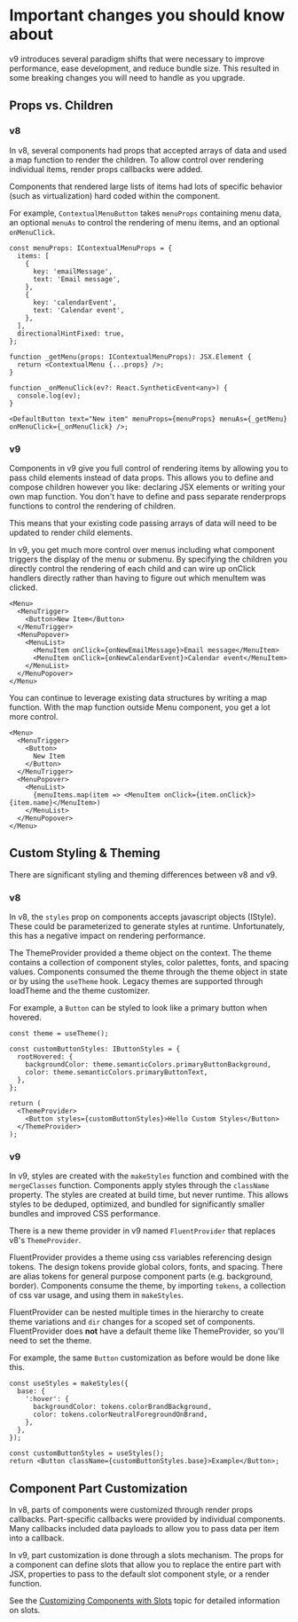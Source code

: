 
<Meta title="Concepts/Upgrading/from v8/Important changes" />

# Important changes you should know about

v9 introduces several paradigm shifts that were necessary to improve performance, ease development, and reduce bundle size.
This resulted in some breaking changes you will need to handle as you upgrade.

## Props vs. Children

### v8

In v8, several components had props that accepted arrays of data and used a map function to render the children.
To allow control over rendering individual items, render props callbacks were added.

Components that rendered large lists of items had lots of specific behavior (such as virtualization) hard coded within the component.

For example, `ContextualMenuButton` takes `menuProps` containing menu data,
an optional `menuAs` to control the rendering of menu items,
and an optional `onMenuClick`.

```tsx
const menuProps: IContextualMenuProps = {
  items: [
    {
      key: 'emailMessage',
      text: 'Email message',
    },
    {
      key: 'calendarEvent',
      text: 'Calendar event',
    },
  ],
  directionalHintFixed: true,
};

function _getMenu(props: IContextualMenuProps): JSX.Element {
  return <ContextualMenu {...props} />;
}

function _onMenuClick(ev?: React.SyntheticEvent<any>) {
  console.log(ev);
}

<DefaultButton text="New item" menuProps={menuProps} menuAs={_getMenu} onMenuClick={_onMenuClick} />;
```

### v9

Components in v9 give you full control of rendering items by allowing you to pass child elements instead of data props.
This allows you to define and compose children however you like: declaring JSX elements or writing your own map function.
You don't have to define and pass separate renderprops functions to control the rendering of children.

This means that your existing code passing arrays of data will need to be updated to render child elements.

In v9, you get much more control over menus including what component triggers the display of the menu or submenu.
By specifying the children you directly control the rendering of each child and can wire up onClick handlers directly
rather than having to figure out which menuItem was clicked.

```tsx
<Menu>
  <MenuTrigger>
    <Button>New Item</Button>
  </MenuTrigger>
  <MenuPopover>
    <MenuList>
      <MenuItem onClick={onNewEmailMessage}>Email message</MenuItem>
      <MenuItem onClick={onNewCalendarEvent}>Calendar event</MenuItem>
    </MenuList>
  </MenuPopover>
</Menu>
```

You can continue to leverage existing data structures by writing a map function.
With the map function outside Menu component, you get a lot more control.

```tsx
<Menu>
  <MenuTrigger>
    <Button>
      New Item
    </Button>
  </MenuTrigger>
  <MenuPopover>
    <MenuList>
      {menuItems.map(item => <MenuItem onClick={item.onClick}>{item.name}</MenuItem>)
    </MenuList>
  </MenuPopover>
</Menu>
```

## Custom Styling & Theming

There are significant styling and theming differences between v8 and v9.

### v8

In v8, the `styles` prop on components accepts javascript objects (IStyle).
These could be parameterized to generate styles at runtime.
Unfortunately, this has a negative impact on rendering performance.

The ThemeProvider provided a theme object on the context.
The theme contains a collection of component styles, color palettes, fonts, and spacing values.
Components consumed the theme through the theme object in state or by using the `useTheme` hook.
Legacy themes are supported through loadTheme and the theme customizer.

For example, a `Button` can be styled to look like a primary button when hovered.

```tsx
const theme = useTheme();

const customButtonStyles: IButtonStyles = {
  rootHovered: {
    backgroundColor: theme.semanticColors.primaryButtonBackground,
    color: theme.semanticColors.primaryButtonText,
  },
};

return (
  <ThemeProvider>
    <Button styles={customButtonStyles}>Hello Custom Styles</Button>
  </ThemeProvider>
);
```

### v9

In v9, styles are created with the `makeStyles` function and combined with the `mergeClasses` function.
Components apply styles through the `className` property.
The styles are created at build time, but never runtime.
This allows styles to be deduped, optimized, and bundled for significantly smaller bundles and improved CSS performance.

There is a new theme provider in v9 named `FluentProvider` that replaces v8's `ThemeProvider`.

FluentProvider provides a theme using css variables referencing design tokens.
The design tokens provide global colors, fonts, and spacing.
There are alias tokens for general purpose component parts (e.g. background, border).
Components consume the theme, by importing `tokens`, a collection of css var usage, and using them in `makeStyles`.

FluentProvider can be nested multiple times in the hierarchy to create theme variations and `dir` changes for a scoped set of components.
FluentProvider does **not** have a default theme like ThemeProvider, so you'll need to set the theme.

For example, the same `Button` customization as before would be done like this.

```tsx
const useStyles = makeStyles({
  base: {
    ':hover': {
      backgroundColor: tokens.colorBrandBackground,
      color: tokens.colorNeutralForegroundOnBrand,
    },
  },
});

const customButtonStyles = useStyles();
return <Button className={customButtonStyles.base}>Example</Button>;
```

## Component Part Customization

In v8, parts of components were customized through render props callbacks.
Part-specific callbacks were provided by individual components.
Many callbacks included data payloads to allow you to pass data per item into a callback.

In v9, part customization is done through a slots mechanism.
The props for a component can define slots that allow you to replace the entire part with JSX,
properties to pass to the default slot component style,
or a render function.

See the [Customizing Components with Slots](/docs/concepts-developer-customizing-components-with-slots--page) topic for detailed information on slots.
